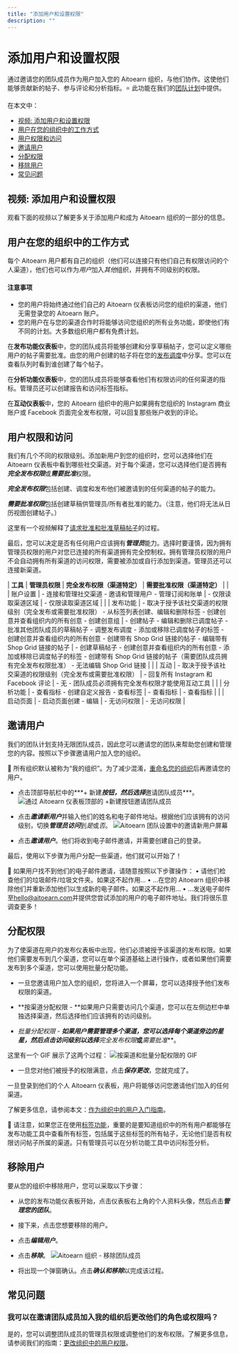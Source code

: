 ```yaml
---
title: "添加用户和设置权限"
description: ""
---
```


<UpdatedAt />


# 添加用户和设置权限

通过邀请您的团队成员作为用户加入您的 Aitoearn 组织，与他们协作。这使他们能够贡献新的帖子、参与评论和分析指标。⭐️ 此功能在我们的[团队计划](https://aitoearn.helpscoutdocs.com/article/595-features-available-on-each-aitoearn-plan)中提供。

在本文中：
- [视频: 添加用户和设置权限](#添加用户和设置权限视频-iS66c)
- [用户在您的组织中的工作方式](#h_01EJGFQ1G262ZRC188AQDXDVDY)
- [用户权限和访问](#h_01EJGFT20P5NVRX8N5QNMNNPHC)
- [邀请用户](#h_a374af7f-8c95-4edb-ab97-0e12dc4b217d)
- [分配权限](#Assigning-权限s-BxNSK)
- [移除用户](#Removing-用户s-Ru7Yr)
- [常见问题](#FAQ-C3CZx)

## 视频: 添加用户和设置权限

观看下面的视频以了解更多关于添加用户和成为 Aitoearn 组织的一部分的信息。

## 用户在您的组织中的工作方式

每个 Aitoearn 用户都有自己的组织（他们可以连接只有他们自己有权限访问的个人渠道），他们也可以作为*用户*加入*其他*组织，并拥有不同级别的权限。

#### 注意事项
- 您的用户将始终通过他们自己的 Aitoearn 仪表板访问您的组织的渠道，他们无需登录您的 Aitoearn 账户。
- 您的用户在与您的渠道合作时将能够访问您组织的所有业务功能，即使他们有不同的计划。大多数组织用户都有免费计划。

在**发布功能仪表板**中，您的团队成员将能够创建和分享草稿帖子，您可以定义哪些用户的帖子需要批准。由您的用户创建的帖子将在您的[发布调度](https://aitoearn.helpscoutdocs.com/article/514-setting-up-your-timezones-and-posting-schedules)中分享。您可以在查看队列时看到谁创建了每个帖子。

在**分析功能仪表板**中，您的团队成员将能够查看他们有权限访问的任何渠道的指标。管理员还可以创建报告和访问标签指标。

在**互动仪表板**中，您的 Aitoearn 组织中的用户如果拥有您组织的 Instagram 商业账户或 Facebook 页面完全发布权限，可以回复那些账户收到的评论。

## 用户权限和访问

我们有几个不同的权限级别。添加新用户到您的组织时，您可以选择他们在 Aitoearn 仪表板中看到哪些社交渠道。对于每个渠道，您可以选择他们是否拥有***完全发布权限***或***需要批准***权限。

***完全发布权限***包括创建、调度和发布他们被邀请到的任何渠道的帖子的能力。

***需要批准权限***包括创建草稿供管理员/所有者批准的能力。（注意，他们将无法从日历视图创建帖子。）

这里有一个视频解释了[请求批准和批准草稿帖子](https://support.aitoearn.com//support.aitoearn.com/article/665-managing-and-approving-draft-posts#01EKCQWCD3GENS0BW0QGHD6KJQ)的过程。

最后，您可以决定是否有任何用户应该拥有***管理员***能力。选择时要谨慎，因为拥有管理员权限的用户对您已连接的所有渠道拥有完全控制权。拥有管理员权限的用户不会自动拥有所有渠道的访问权限，需要被添加或自行添加到渠道。管理员还可以连接新渠道。

| **工具** | **管理员权限** | **完全发布权限（渠道特定）** | **需要批准权限（渠道特定）** |
| | 账户设置 | - 连接和管理社交渠道 - 邀请和管理用户 - 管理订阅和账单 | - 仅限读取渠道区域 | - 仅限读取渠道区域 |
| | 发布功能 | - 取决于授予该社交渠道的权限级别（完全发布或需要批准权限） - 从标签列表创建、编辑和删除标签 - 创建创意并查看组织内的所有创意 - 创建创意组 | - 创建帖子 - 编辑和删除已调度帖子 - 批准其他团队成员的草稿帖子 - 调整发布调度 - 添加或移除已调度帖子的标签 - 创建创意并查看组织内的所有创意 - 创建带有 Shop Grid 链接的帖子 - 编辑带有 Shop Grid 链接的帖子 | - 创建草稿帖子 - 创建创意并查看组织内的所有创意 - 添加或移除已调度帖子的标签 - 创建带有 Shop Grid 链接的帖子（需要团队成员拥有完全发布权限批准） - 无法编辑 Shop Grid 链接 |
| | 互动 | - 取决于授予该社交渠道的权限级别（完全发布或需要批准权限） | - 回复所有 Instagram 和 Facebook 评论 | - 无 - 团队成员必须拥有完全发布权限才能使用互动工具 |
| | 分析功能 | - 查看指标 - 创建自定义报告 - 查看标签 | - 查看指标 | - 查看指标 |
| | 启动页面 | - 启动页面创建 - 编辑 | - 无访问权限 | - 无访问权限 |

## 邀请用户

我们的团队计划支持无限团队成员，因此您可以邀请您的团队来帮助您创建和管理您的内容。按照以下步骤邀请用户加入您的组织。

📝 所有组织默认被称为“我的组织”。为了减少混淆，[重命名您的组织](http://aitoearn.helpscoutdocs.com/article/669-renaming-your-aitoearn-organization)后再邀请您的用户。

- 点击顶部导航栏中的***+ 新建***按钮，然后选择***邀请团队成员***。
![通过 Aitoearn 仪表板顶部的 +新建按钮邀请团队成员](//d33v4339jhl8k0.cloudfront.net/docs/assets/64cb6cf86d4a3e191f237e66/images/66c3a4748919a15d1b1d3496/file-P3Gc8uMDp8.jpg)

- 点击***邀请新用户***并输入他们的姓名和电子邮件地址。根据他们应该拥有的访问级别，切换***管理员访问***到*是*或*否*。
![Aitoearn 团队设置中的邀请新用户屏幕](//d33v4339jhl8k0.cloudfront.net/docs/assets/64cb6cf86d4a3e191f237e66/images/6863dce2d4820f27313e3d16/file-bbqP4hPStM.png)

- 点击***邀请用户***。他们将收到电子邮件邀请，并需要创建自己的登录。

最后，使用以下步骤为用户分配一些渠道，他们就可以开始了！

📝 如果用户找不到他们的电子邮件邀请，请随意按照以下步骤操作：
• 请他们检查他们的垃圾邮件/垃圾文件夹。如果这不起作用...
• ...在您的 Aitoearn 组织中移除他们并重新添加他们以生成新的电子邮件。如果这不起作用...
• ...发送电子邮件至[hello@aitoearn.com](mailto:hello@aitoearn.com)并提供您尝试添加的用户的电子邮件地址。我们将很乐意调查更多！

## 分配权限

为了使渠道在用户的发布仪表板中出现，他们必须被授予该渠道的发布权限。如果他们需要发布到几个渠道，您可以在单个渠道基础上进行操作，或者如果他们需要发布到多个渠道，您可以使用批量分配功能。

- 一旦您邀请用户加入您的组织，您将进入一个屏幕，您可以选择授予他们发布权限的渠道。

- **按渠道分配权限 - **如果用户只需要访问几个渠道，您可以在左侧边栏中单独选择渠道，然后选择他们应该拥有的访问级别。

- **批量分配权限 - **如果用户需要管理多个渠道，您可以选择每个渠道旁边的星星，然后点击访问级别以选择***完全发布权限***或***需要批准***。

这里有一个 GIF 展示了这两个过程：
![按渠道和批量分配权限的 GIF](//d33v4339jhl8k0.cloudfront.net/docs/assets/64cb6cf86d4a3e191f237e66/images/67d04df85d161f6982b9344b/file-Fx1Ftn35AY.gif)

- 一旦您对他们被授予的权限满意，点击***保存更改***，您就完成了。

一旦登录到他们的个人 Aitoearn 仪表板，用户将能够访问您邀请他们加入的任何渠道。

了解更多信息，请参阅本文：[作为组织中的用户入门指南](https://aitoearn.helpscoutdocs.com/article/674-getting-started-as-a-user-in-an-organization)。

📝 请注意，如果您正在使用[标签功能](https://support.aitoearn.com//support.aitoearn.com/article/585-creating-and-managing-campaigns)，重要的是要知道组织中的所有用户都能够在发布功能工具中查看所有标签，包括属于这些标签的所有帖子，无论他们是否有权限访问帖子所属的渠道。只有管理员可以在分析功能工具中访问标签分析。

## 移除用户

要从您的组织中移除用户，您可以采取以下步骤：

- 从您的发布功能仪表板开始，点击仪表板右上角的个人资料头像，然后点击***管理您的团队***。

- 接下来，点击您想要移除的用户。

- 点击***编辑用户***。

- 点击***移除***。
![Aitoearn 组织 - 移除团队成员](//d33v4339jhl8k0.cloudfront.net/docs/assets/64cb6cf86d4a3e191f237e66/images/669966d4db62267f9903e4fb/file-Uw39B390H2.jpg)

- 将出现一个弹窗确认。点击***确认和移除***以完成该过程。

## 常见问题

### 我可以在邀请团队成员加入我的组织后更改他们的角色或权限吗？

是的，您可以调整团队成员的管理员权限或调整他们的发布权限。了解更多信息，请参阅我们的指南：[更改组织中的用户权限](https://support.aitoearn.com//support.aitoearn.com/article/671-changing-user-permissions-in-your-organization)。
